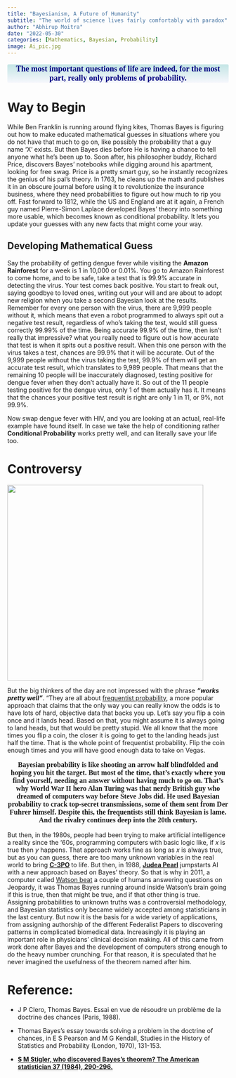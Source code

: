 ```yaml
---
title: "Bayesianism, A Future of Humanity"
subtitle: "The world of science lives fairly comfortably with paradox"
author: "Abhirup Moitra"
date: "2022-05-30"
categories: [Mathematics, Bayesian, Probability]
image: Ai_pic.jpg
---
```


::: {style="color: navy; font-size: 18px; font-family: Garamond; text-align: center; border-radius: 3px; background-image: linear-gradient(#C3E5E5, #F6F7FC);"}
**The most important questions of life are indeed, for the most part, really only problems of probability.**
:::

# Way to Begin

While Ben Franklin is running around flying kites, Thomas Bayes is figuring out how to make educated mathematical guesses in situations where you do not have that much to go on, like possibly the probability that a guy name 'X' exists. But then Bayes dies before He is having a chance to tell anyone what he's been up to. Soon after, his philosopher buddy, Richard Price, discovers Bayes' notebooks while digging around his apartment, looking for free swag. Price is a pretty smart guy, so he instantly recognizes the genius of his pal's theory. In 1763, he cleans up the math and publishes it in an obscure journal before using it to revolutionize the insurance business, where they need probabilities to figure out how much to rip you off. Fast forward to 1812, while the US and England are at it again, a French guy named Pierre-Simon Laplace developed Bayes' theory into something more usable, which becomes known as conditional probability. It lets you update your guesses with any new facts that might come your way.

## Developing Mathematical Guess

Say the probability of getting dengue fever while visiting the **Amazon Rainforest** for a week is 1 in 10,000 or 0.01%. You go to Amazon Rainforest to come home, and to be safe, take a test that is 99.9% accurate in detecting the virus. Your test comes back positive. You start to freak out, saying goodbye to loved ones, writing out your will and are about to adopt new religion when you take a second Bayesian look at the results. Remember for every one person with the virus, there are 9,999 people without it, which means that even a robot programmed to always spit out a negative test result, regardless of who's taking the test, would still guess correctly 99.99% of the time. Being accurate 99.9% of the time, then isn't really that impressive? what you really need to figure out is how accurate that test is when it spits out a positive result. When this one person with the virus takes a test, chances are 99.9% that it will be accurate. Out of the 9,999 people without the virus taking the test, 99.9% of them will get an accurate test result, which translates to 9,989 people. That means that the remaining 10 people will be inaccurately diagnosed, testing positive for dengue fever when they don't actually have it. So out of the 11 people testing positive for the dengue virus, only 1 of them actually has it. It means that the chances your positive test result is right are only 1 in 11, or 9%, not 99.9%.

Now swap dengue fever with HIV, and you are looking at an actual, real-life example have found itself. In case we take the help of conditioning rather **Conditional Probability** works pretty well, and can literally save your life too.

# Controversy

![](BayesianVsFreq.jpg){fig-align="center" width="446"}

But the big thinkers of the day are not impressed with the phrase ***"works pretty well"***. "They are all about [frequentist probability](https://en.wikipedia.org/wiki/Frequentist_probability), a more popular approach that claims that the only way you can really know the odds is to have lots of hard, objective data that backs you up. Let's say you flip a coin once and it lands head. Based on that, you might assume it is always going to land heads, but that would be pretty stupid. We all know that the more times you flip a coin, the closer it is going to get to the landing heads just half the time. That is the whole point of frequentist probability. Flip the coin enough times and you will have good enough data to take on Vegas.

::: {style="font-family: Georgia; text-align: center; font-size: 16px"}
**Bayesian probability is like shooting an arrow half blindfolded and hoping you hit the target. But most of the time, that's exactly where you find yourself, needing an answer without having much to go on. That's why World War II hero Alan Turing was that nerdy British guy who dreamed of computers way before Steve Jobs did. He used Bayesian probability to crack top-secret transmissions, some of them sent from Der Fuhrer himself. Despite this, the frequentists still think Bayesian is lame. And the rivalry continues deep into the 20th century.**
:::

But then, in the 1980s, people had been trying to make artificial intelligence a reality since the '60s, programming computers with basic logic like, if *x* is true then *y* happens. That approach works fine as long as *x* is always true, but as you can guess, there are too many unknown variables in the real world to bring [**C-3PO**](https://en.wikipedia.org/wiki/C-3PO) to life. But then, in 1988, [**Judea Pearl**](https://en.wikipedia.org/wiki/Judea_Pearl) jumpstarts AI with a new approach based on Bayes' theory. So that is why in 2011, a computer called [Watson beat](https://en.wikipedia.org/wiki/IBM_Watson) a couple of humans answering questions on Jeopardy, it was Thomas Bayes running around inside Watson's brain going if this is true, then that might be true, and if that other thing is true. Assigning probabilities to unknown truths was a controversial methodology, and Bayesian statistics only became widely accepted among statisticians in the last century. But now it is the basis for a wide variety of applications, from assigning authorship of the different Federalist Papers to discovering patterns in complicated biomedical data. Increasingly it is playing an important role in physicians' clinical decision making. All of this came from work done after Bayes and the development of computers strong enough to do the heavy number crunching. For that reason, it is speculated that he never imagined the usefulness of the theorem named after him.

# Reference:

-   J P Clero, Thomas Bayes. Essai en vue de résoudre un problème de la doctrine des chances (Paris, 1988).

-   Thomas Bayes's essay towards solving a problem in the doctrine of chances, in E S Pearson and M G Kendall, Studies in the History of Statistics and Probability (London, 1970), 131-153.

-   [**S M Stigler, who discovered Bayes's theorem? The American statistician 37 (1984), 290-296.**](https://doi.org/10.1080/00031305.1983.10483122)
